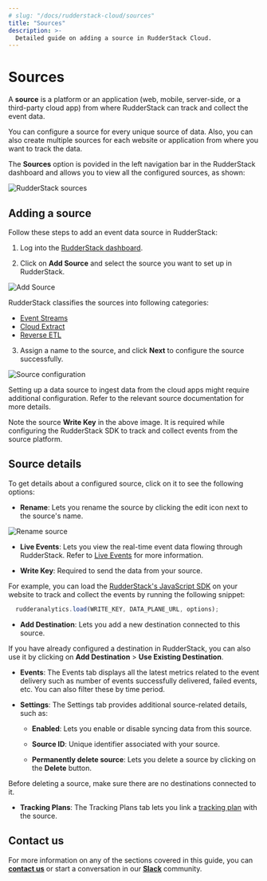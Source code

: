 ```yaml
---
# slug: "/docs/rudderstack-cloud/sources"
title: "Sources"
description: >-
  Detailed guide on adding a source in RudderStack Cloud.
---
```


# Sources

A **source** is a platform or an application (web, mobile, server-side, or a third-party cloud app) from where RudderStack can track and collect the event data.

<div class="infoBlock">

  You can configure a source for every unique source of data. Also, you can also create multiple sources for each website or application from where you want to track the data.
</div>

The **Sources** option is povided in the left navigation bar in the RudderStack dashboard and allows you to view all the configured sources, as shown:

<img src="../assets/rs-cloud/rudderstack-sources.png" alt="RudderStack sources" />

## Adding a source

Follow these steps to add an event data source in RudderStack:

1. Log into the [RudderStack dashboard](https://app.rudderstack.com/).

2. Click on **Add Source** and select the source you want to set up in RudderStack.

<img src="../assets/rs-cloud/add-source.png" alt="Add Source" />

<div class="successBlock">

  RudderStack classifies the sources into following
  categories:
  <ul>
    <li>
      <a href="https://rudderstack.com/docs/stream-sources/">Event Streams</a>
    </li>
    <li>
      <a href="https://rudderstack.com/docs/cloud-extract-sources/">Cloud Extract</a>
    </li>
    <li>
      <a href="https://rudderstack.com/docs/reverse-etl/">Reverse ETL</a>
    </li>
  </ul>
</div>

3. Assign a name to the source, and click **Next** to configure the source successfully.

<img src="../assets/rs-cloud/source-configure.png" alt="Source configuration" />

<div class="warningBlock">

  Setting up a data source to ingest data from the cloud apps might require
  additional configuration. Refer to the relevant source documentation for
  more details.
</div>

<div class="infoBlock">

  Note the source <strong>Write Key</strong> in the above image. It is required while configuring the RudderStack SDK to track and collect events from the source platform.
</div>

## Source details

To get details about a configured source, click on it to see the following options:

- **Rename**: Lets you rename the source by clicking the edit icon next to the source's name.

<img src="../assets/rs-cloud/rename-source.png" alt="Rename source" />

- **Live Events**: Lets you view the real-time event data flowing through RudderStack. Refer to [Live Events](https://www.rudderstack.com/docs/rudderstack-cloud/live-events/) for more information.

- **Write Key**: Required to send the data from your source.

For example, you can load the [RudderStack's JavaScript SDK](https://rudderstack.com/docs/stream-sources/rudderstack-sdk-integration-guides/rudderstack-javascript-sdk/) on your website to track and collect the events by running the following snippet:

```javascript
  rudderanalytics.load(WRITE_KEY, DATA_PLANE_URL, options);
```

- **Add Destination**: Lets you add a new destination connected to this source.

<div class="infoBlock">

If you have already configured a destination in RudderStack, you can also use it by clicking on **Add Destination** > **Use Existing Destination**.
</div>

- **Events**: The Events tab displays all the latest metrics related to the event delivery such as number of events successfully delivered, failed events, etc. You can also filter these by time period.

- **Settings**: The Settings tab provides additional source-related details, such as:  

  - **Enabled**: Lets you enable or disable syncing data from this source.

  - **Source ID**: Unique identifier associated with your source.

  - **Permanently delete source**: Lets you delete a source by clicking on the **Delete** button.

<div class="warningBlock">

Before deleting a source, make sure there are no destinations connected to it.
</div>

- **Tracking Plans**: The Tracking Plans tab lets you link a [tracking plan](https://www.rudderstack.com/docs/data-governance/tracking-plans/#tracking-plans) with the source. 

## Contact us

For more information on any of the sections covered in this guide, you can [**contact us**](mailto:%20docs@rudderstack.com) or start a conversation in our [**Slack**](https://rudderstack.com/join-rudderstack-slack-community) community.
